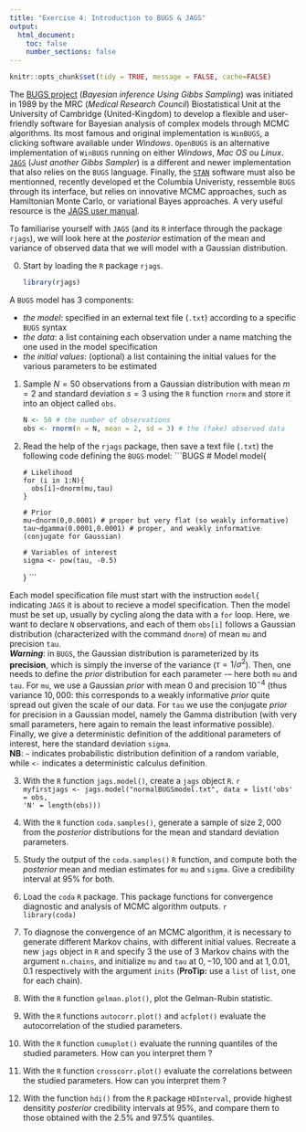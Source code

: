 ```yaml
---
title: "Exercise 4: Introduction to BUGS & JAGS"
output:
  html_document:
    toc: false
    number_sections: false
---
```



```r
knitr::opts_chunk$set(tidy = TRUE, message = FALSE, cache=FALSE)

```

The [BUGS project](https://www.mrc-bsu.cam.ac.uk/software/bugs/) (*Bayesian inference Using Gibbs Sampling*) was initiated in 1989 by the MRC (*Medical Research Council*) Biostatistical Unit at the University of Cambridge (United-Kingdom) to develop a flexible and user-friendly software for Bayesian analysis of complex models through MCMC algorithms. Its most famous and original implementation is `WinBUGS`, a clicking software available under *Windows*. `OpenBUGS` is an alternative implementation of `WinBUGS` running on either *Windows*, *Mac OS* ou *Linux*. [`JAGS`](http://mcmc-jags.sourceforge.net/) (*Just another Gibbs Sampler*) is a different and newer implementation that also relies on the `BUGS` language. Finally, the [`STAN`](http://mc-stan.org/) software must also be mentionned, recently developed et the Columbia Univeristy, ressemble `BUGS` through its interface, but relies on innovative MCMC approaches, such as Hamiltonian Monte Carlo, or variational Bayes approaches. A very useful resource is the [JAGS user manual](http://sourceforge.net/projects/mcmc-jags/files/Manuals/3.x/jags_user_manual.pdf).

To familiarise yourself with `JAGS` (and its `R` interface through the package `rjags`), we will look here at the *posterior* estimation of the mean and variance of observed data that we will model with a Gaussian distribution.

 0. Start by loading the `R` package `rjags`.
  
      ```r
      library(rjags)
      ```

A `BUGS` model has 3 components: 
  
  - *the model*: specified in an external text file (`.txt`) according to a specific `BUGS` syntax
  - *the data*: a list containing each observation under a name matching the one used in the model specification
  - *the initial values*: (optional) a list containing the initial values for the various parameters to be estimated

 1. Sample $N=50$ observations from a Gaussian distribution with mean $m = 2$ and standard deviation $s = 3$ using the `R` function `rnorm` and store it into an object called `obs`.
  
      ```r
      N <- 50 # the number of observations
      obs <- rnorm(n = N, mean = 2, sd = 3) # the (fake) observed data
      ```
  
 2. Read the help of the `rjags` package, then save a text file (`.txt`) the following code defining the `BUGS` model: 
      ```BUGS
      # Model
      model{
        
        # Likelihood
        for (i in 1:N){ 
          obs[i]~dnorm(mu,tau)
        }
        
        # Prior
        mu~dnorm(0,0.0001) # proper but very flat (so weakly informative)
        tau~dgamma(0.0001,0.0001) # proper, and weakly informative (conjugate for Gaussian)
        
        # Variables of interest
        sigma <- pow(tau, -0.5)
      }
      ```

Each model specification file must start with the instruction `model{` indicating `JAGS` it is about to recieve a model specification. Then the model must be set up, usually by cycling along the data with a `for` loop. Here, we want to declare `N` observations, and each of them `obs[i]` follows a Gaussian distribution (characterized with the command `dnorm`) of mean `mu` and precision `tau`.  
***Warning***: in `BUGS`, the Gaussian distribution is parameterized by its **precision**, which is simply the inverse of the variance ($\tau = 1/\sigma^2$). Then, one needs to define the *prior* distribution for each parameter \--- here both `mu` and `tau`. For `mu`, we use a Gaussian *prior* with mean $0$ and precision $10^{-4}$ (thus variance $10,000$: this corresponds to a weakly informative *prior* quite spread out given the scale of our data. For `tau` we use the conjugate *prior* for precision in a Gaussian model, namely the Gamma distribution (with very small parameters, here again to remain the least informative possible). Finally, we give a deterministic definition of the additional parameters of interest, here the standard deviation `sigma`.  
**NB**: `~` indicates probabilistic distribution definition of a random variable, while `<-` indicates a deterministic calculus definition.
  
 3. With the `R` function `jags.model()`, create a `jags` object `R`.
      ```r
      myfirstjags <- jags.model("normalBUGSmodel.txt", data = list('obs' = obs, 
                                                                   'N' = length(obs)))
      ```
        
 4. With the `R` function `coda.samples()`, generate a sample of size $2,000$ from the *posterior* distributions for the mean and standard deviation parameters.

        
 5. Study the output of the `coda.samples()` `R` function, and compute both the *posterior* mean and median estimates for `mu` and `sigma`. Give a credibility interval at 95% for both.
        
  
 6. Load the `coda` `R` package. This package functions for convergence diagnostic and analysis of MCMC algorithm outputs.
      ```r
      library(coda)
      ```
      
 7. To diagnose the convergence of an MCMC algorithm, it is necessary to generate different Markov chains, with different initial values. Recreate a new `jags` object in `R` and specify 3 the use of 3 Markov chains with the argument `n.chains`, and initialize `mu` and `tau` at $0, -10, 100$ and at $1, 0.01, 0.1$ respectively with the argument `inits` (**ProTip:** use a `list` of `list`, one for each chain).  
        
 8. With the `R` function `gelman.plot()`, plot the Gelman-Rubin statistic.
        
 9.  With the `R` functions `autocorr.plot()` and `acfplot()` evaluate the autocorrelation of the studied parameters.
        
 10.  With the `R` function `cumuplot()` evaluate the running quantiles of the studied parameters. How can you interpret them ?

 11. With the `R` function `crosscorr.plot()` evaluate the correlations between the studied parameters. How can you interpret them ?

 12. With the function `hdi()` from the `R` package `HDInterval`, provide highest densitity *posterior* credibility intervals at 95%, and compare them to those obtained with the $2.5$% and $97.5$% quantiles.

 